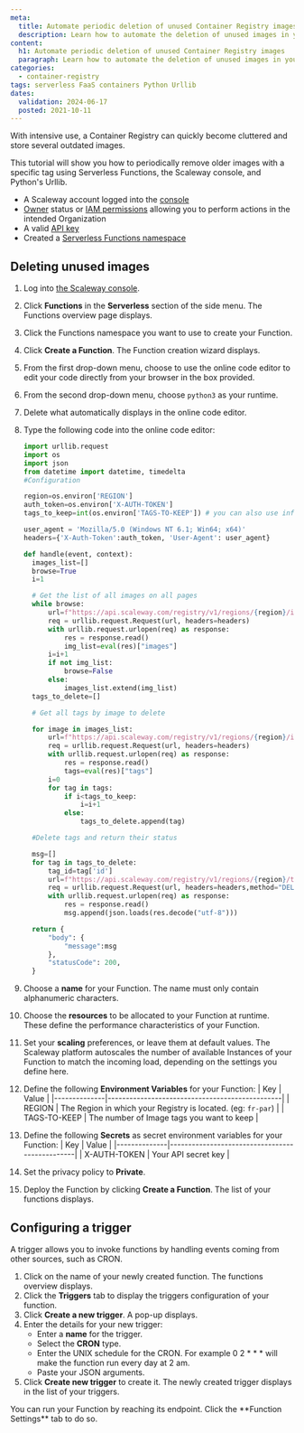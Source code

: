 ```yaml
---
meta:
  title: Automate periodic deletion of unused Container Registry images
  description: Learn how to automate the deletion of unused images in your Container Registry to optimize storage efficiently.
content:
  h1: Automate periodic deletion of unused Container Registry images
  paragraph: Learn how to automate the deletion of unused images in your Container Registry to optimize storage efficiently.
categories:
  - container-registry
tags: serverless FaaS containers Python Urllib
dates:
  validation: 2024-06-17
  posted: 2021-10-11
---
```


With intensive use, a Container Registry can quickly become cluttered and store several outdated images.

This tutorial will show you how to periodically remove older images with a specific tag using Serverless Functions, the Scaleway console, and Python's Urllib.

<Macro id="requirements" />

- A Scaleway account logged into the [console](https://console.scaleway.com/)
- [Owner](/identity-and-access-management/iam/concepts/#owner/) status or [IAM permissions](/identity-and-access-management/iam/concepts/#permission/) allowing you to perform actions in the intended Organization
- A valid [API key](/identity-and-access-management/iam/how-to/create-api-keys/)
- Created a [Serverless Functions namespace](/containers/container-registry/how-to/create-namespace/)

## Deleting unused images

1. Log into [the Scaleway console](https://console.scaleway.com/).
2. Click **Functions** in the **Serverless** section of the side menu. The Functions overview page displays.
3. Click the Functions namespace you want to use to create your Function.
4. Click **Create a Function**. The Function creation wizard displays.
5. From the first drop-down menu, choose to use the online code editor to edit your code directly from your browser in the box provided.
6. From the second drop-down menu, choose `python3` as your runtime.
7. Delete what automatically displays in the online code editor.
8. Type the following code into the online code editor:
    ```python
    import urllib.request
    import os
    import json
    from datetime import datetime, timedelta
    #Configuration

    region=os.environ['REGION']
    auth_token=os.environ['X-AUTH-TOKEN']
    tags_to_keep=int(os.environ['TAGS-TO-KEEP']) # you can also use information passed to the event object

    user_agent = 'Mozilla/5.0 (Windows NT 6.1; Win64; x64)'
    headers={'X-Auth-Token':auth_token, 'User-Agent': user_agent}

    def handle(event, context):
      images_list=[]
      browse=True
      i=1

      # Get the list of all images on all pages
      while browse:
          url=f"https://api.scaleway.com/registry/v1/regions/{region}/images?page_size=100&order_by=created_at_asc&page="+str(i)
          req = urllib.request.Request(url, headers=headers)
          with urllib.request.urlopen(req) as response:
              res = response.read()
              img_list=eval(res)["images"]
          i=i+1
          if not img_list:
              browse=False
          else:
              images_list.extend(img_list)
      tags_to_delete=[]

      # Get all tags by image to delete

      for image in images_list:
          url=f"https://api.scaleway.com/registry/v1/regions/{region}/images/{image['id']}/tags?page_size=100&order_by=created_at_desc"
          req = urllib.request.Request(url, headers=headers)
          with urllib.request.urlopen(req) as response:
              res = response.read()
              tags=eval(res)["tags"]
          i=0
          for tag in tags:
              if i<tags_to_keep:
                  i=i+1
              else:
                  tags_to_delete.append(tag)

      #Delete tags and return their status

      msg=[]
      for tag in tags_to_delete:
          tag_id=tag['id']
          url=f"https://api.scaleway.com/registry/v1/regions/{region}/tags/{tag_id}"
          req = urllib.request.Request(url, headers=headers,method="DELETE")
          with urllib.request.urlopen(req) as response:
              res = response.read()
              msg.append(json.loads(res.decode("utf-8")))

      return {
          "body": {
              "message":msg
          },
          "statusCode": 200,
      }
    ```

9. Choose a **name** for your Function. The name must only contain alphanumeric characters.
10. Choose the **resources** to be allocated to your Function at runtime. These define the performance characteristics of your Function.
11. Set your **scaling** preferences, or leave them at default values. The Scaleway platform autoscales the number of available Instances of your Function to match the incoming load, depending on the settings you define here.
12. Define the following **Environment Variables** for your Function:
    | Key          | Value                                          |
    |--------------|------------------------------------------------|
    | REGION       | The Region in which your Registry is located. (eg: `fr-par`)  |
    | TAGS-TO-KEEP | The number of Image tags you want to keep      |
13. Define the following **Secrets** as secret environment variables for your Function:
    | Key          | Value                                          |
    |--------------|------------------------------------------------|
    | X-AUTH-TOKEN | Your API secret key                            |
14. Set the privacy policy to **Private**.
15. Deploy the Function by clicking **Create a Function**. The list of your functions displays.

## Configuring a trigger

A trigger allows you to invoke functions by handling events coming from other sources, such as CRON.

1. Click on the name of your newly created function. The functions overview displays.
2. Click the **Triggers** tab to display the triggers configuration of your function.
3. Click **Create a new trigger**. A pop-up displays.
4. Enter the details for your new trigger:
    * Enter a **name** for the trigger.
    * Select the **CRON** type.
    * Enter the UNIX schedule for the CRON.
        <Message type="note">
        For example 0 2 * * * will make the function run every day at 2 am.
        </Message>
    * Paste your JSON arguments.
5. Click **Create new trigger** to create it. The newly created trigger displays in the list of your triggers.

<Message type="note">
  You can run your Function by reaching its endpoint. Click the **Function Settings** tab to do so.
</Message>